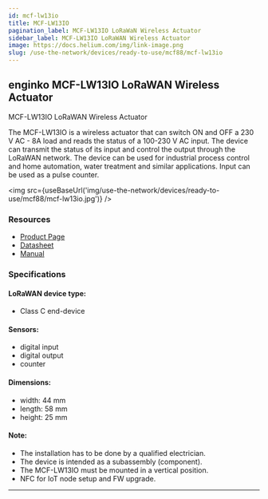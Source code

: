 ```yaml
---
id: mcf-lw13io
title: MCF-LW13IO
pagination_label: MCF-LW13IO LoRaWaN Wireless Actuator
sidebar_label: MCF-LW13IO LoRaWAN Wireless Actuator
image: https://docs.helium.com/img/link-image.png
slug: /use-the-network/devices/ready-to-use/mcf88/mcf-lw13io
---
```



## enginko MCF-LW13IO LoRaWAN Wireless Actuator

MCF-LW13IO LoRaWAN Wireless Actuator

The MCF-LW13IO is a wireless actuator that can switch ON and OFF a 230 V AC - 8A load and reads the
status of a 100-230 V AC input. The device can transmit the status of its input and control the
output through the LoRaWAN network. The device can be used for industrial process control and home
automation, water treatment and similar applications. Input can be used as a pulse counter.

<img src={useBaseUrl('img/use-the-network/devices/ready-to-use/mcf88/mcf-lw13io.jpg')} />

### Resources

- [Product Page](https://enginko.com/en/solutions/lorawan-actuator-mcf-lw13io/)
- [Datasheet](https://www.mcf88.it/wp-content/uploads/2020/07/MCF-LW13IO.pdf)
- [Manual](https://www.enginko.com/support/doku.php?id=manual_mcf-lw13io)

### Specifications

#### LoRaWAN device type:

- Class C end-device

#### Sensors:

- digital input
- digital output
- counter

#### Dimensions:

- width: 44 mm
- length: 58 mm
- height: 25 mm

#### Note:

- The installation has to be done by a qualified electrician.
- The device is intended as a subassembly (component).
- The MCF-LW13IO must be mounted in a vertical position.
- NFC for IoT node setup and FW upgrade.

---
